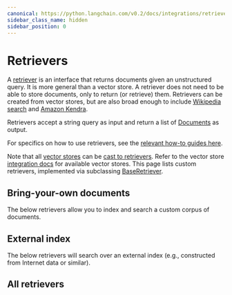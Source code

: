 ```yaml
---
canonical: https://python.langchain.com/v0.2/docs/integrations/retrievers/
sidebar_class_name: hidden
sidebar_position: 0
---
```



# Retrievers

A [retriever](/docs/concepts/#retrievers) is an interface that returns documents given an unstructured query.
It is more general than a vector store.
A retriever does not need to be able to store documents, only to return (or retrieve) them.
Retrievers can be created from vector stores, but are also broad enough to include [Wikipedia search](/docs/integrations/retrievers/wikipedia/) and [Amazon Kendra](/docs/integrations/retrievers/amazon_kendra_retriever/).

Retrievers accept a string query as input and return a list of [Documents](https://api.python.langchain.com/en/latest/documents/langchain_core.documents.base.Document.html) as output.

For specifics on how to use retrievers, see the [relevant how-to guides here](/docs/how_to/#retrievers).

Note that all [vector stores](/docs/concepts/#vector-stores) can be [cast to retrievers](/docs/how_to/vectorstore_retriever/).
Refer to the vector store [integration docs](/docs/integrations/vectorstores/) for available vector stores.
This page lists custom retrievers, implemented via subclassing [BaseRetriever](/docs/how_to/custom_retriever/).

## Bring-your-own documents

The below retrievers allow you to index and search a custom corpus of documents.

<CategoryTable category="document_retrievers" />

## External index

The below retrievers will search over an external index (e.g., constructed from Internet data or similar).

<CategoryTable category="external_retrievers" />

## All retrievers

<IndexTable />